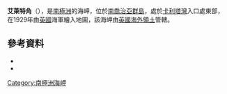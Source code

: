 {{Coord|54|14|S|36|38|W|source:GNIS|display=title}}

'''艾萊特角'''（{{lang-en|Islet Point}}），是[[南極洲|南極洲]]的海岬，位於[[南喬治亞群島|南喬治亞群島]]，處於[[卡利塔灣|卡利塔灣]]入口處東部，在1929年由[[英國|英國]]海軍繪入地圖，該海岬由[[英國海外領土|英國海外領土]]管轄。

==參考資料==
*{{cite gnis | type = antarid | id = 7398| name = Islet Point | accessdate = 2012-07-11}}
*{{usgs-gazetteer|id=7398}}

{{Antarctica-geo-stub}}
[[Category:南極洲海岬|Category:南極洲海岬]]